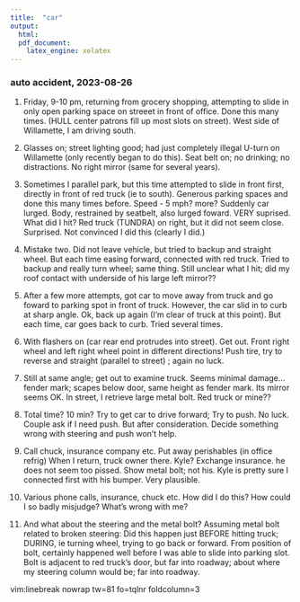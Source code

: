 ```yaml
---
title:	"car"
output: 
  html:
  pdf_document:
    latex_engine: xelatex
---
```



### auto accident, 2023-08-26

1.  Friday, 9-10 pm, returning from grocery shopping, attempting to slide in only
    open parking space on streeet in front of office.  Done this many times.
    (HULL center patrons fill up most slots on street). West side of Willamette,
    I am driving south.
    

2.  Glasses on; street lighting good; had just completely illegal U-turn on
    Willamette (only recently began to do this). Seat belt on; no drinking; no
    distractions.  No right mirror (same for several years).

3.  Sometimes I parallel park, but this time attempted to slide in front first,
    directly in front of red truck (ie to south).  Generous parking spaces and done this many
    times before.  Speed - 5 mph? more?   Suddenly car lurged. Body, restrained by seatbelt,
    also lurged foward.   VERY suprised.   What did I hit?  Red truck (TUNDRA) on
    right, but it did not seem close.  Surprised. Not convinced I did this
    (clearly I did.)

4.  Mistake two.   Did not leave vehicle, but tried to backup and straight wheel.
    But each time easing forward, connected with red truck.  Tried to backup and
    really turn wheel; same thing.  Still unclear what I hit; did my roof
    contact with underside of his large left mirror??  

5.  After a few more attempts, got car to move away from truck and go foward to
    parking spot in front of truck.  However, the car slid in to curb at sharp
    angle.  Ok, back up again (I'm clear of truck at this point). But each time,
    car goes back to curb.   Tried several times.
    
6.  With flashers on (car rear end protrudes into street).  Get out. Front right
    wheel and left right wheel point in different directions!  Push tire, try to
    reverse and straight (parallel to street) ; again no luck.

7.  Still at same angle;  get out to examine truck.  Seems minimal damage... fender mark;
    scapes below door, same height as fender mark.  Its mirror seems OK.  In
    street, I retrieve large metal bolt.  Red truck or mine??
    
8.  Total time?   10 min?   Try to get car to drive forward;   Try to push. No
    luck. Couple ask if I need push.   But after consideration.  Decide something
    wrong with steering and push won't help.

9.  Call chuck, insurance company etc.  Put away perishables  (in office refrig)
    When I return, truck owner there.  Kyle?  Exchange insurance.   he does not seem
    too pissed. Show metal bolt;  not his.  Kyle is pretty sure I connected first
    with his bumper.  Very plausible.

10. Various phone calls, insurance, chuck etc.  How did I do this?  How could I
    so badly misjudge?  What's wrong with me? 

11. And what about the steering and the metal bolt?   Assuming metal bolt related
    to broken steering:   Did this happen just BEFORE hitting truck; DURING, ie
    turning wheel, trying to go back or forward.    From position of bolt,
    certainly happened well before I was able to slide into parking slot.  Bolt
    is adjacent to red truck's door, but far into roadway; about where my steering column
    would be; far into roadway. 
    

   vim:linebreak nowrap tw=81 fo=tqlnr foldcolumn=3 

